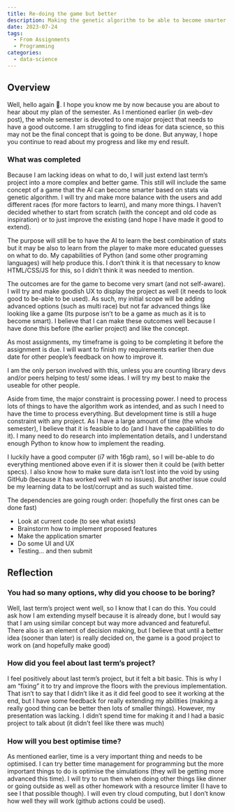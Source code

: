 ```yaml
---
title: Re-doing the game but better
description: Making the genetic algorithm to be able to become smarter (and more complex).
date: 2023-07-24
tags:
  - From Assignments
  - Programming
categories:
  - data-science
---
```


## Overview

Well, hello again 👋. I hope you know me by now because you are about to hear about my plan of the semester. As I mentioned earlier (in web-dev post), the whole semester is devoted to one major project that needs to have a good outcome. I am struggling to find ideas for data science, so this may not be the final concept that is going to be done. But anyway, I hope you continue to read about my progress and like my end result.

### What was completed

Because I am lacking ideas on what to do, I will just extend last term’s project into a more complex and better game. This still will include the same concept of a game that the AI can become smarter based on stats via genetic algorithm. I will try and make more balance with the users and add different races (for more factors to learn), and many more things. I haven’t decided whether to start from scratch (with the concept and old code as inspiration) or to just improve the existing (and hope I have made it good to extend).

The purpose will still be to have the AI to learn the best combination of stats but it may be also to learn from the player to make more educated guesses on what to do. My capabilities of Python (and some other programing languages) will help produce this. I don’t think it is that necessary to know HTML/CSS/JS for this, so I didn’t think it was needed to mention.

The outcomes are for the game to become very smart (and not self-aware). I will try and make goodish UX to display the project as well (it needs to look good to be-able to be used). As such, my initial scope will be adding advanced options (such as multi race) but not far advanced things like looking like a game (Its purpose isn’t to be a game as much as it is to become smart). I believe that I can make these outcomes well because I have done this before (the earlier project) and like the concept.

As most assignments, my timeframe is going to be completing it before the assignment is due. I will want to finish my requirements earlier then due date for other people’s feedback on how to improve it. 

I am the only person involved with this, unless you are counting library devs and/or peers helping to test/ some ideas. I will try my best to make the useable for other people.

Aside from time, the major constraint is processing power. I need to process lots of things to have the algorithm work as intended, and as such I need to have the time to process everything. But development time is still a huge constraint with any project. As I have a large amount of time (the whole semester), I believe that it is feasible to do (and I have the capabilities to do it). I many need to do research into implementation details, and I understand enough Python to know how to implement the reading.

I luckily have a good computer (i7 with 16gb ram), so I will be-able to do everything mentioned above even if it is slower then it could be (with better specs). I also know how to make sure data isn’t lost into the void by using GitHub (because it has worked well with no issues). But another issue could be my learning data to be lost/corrupt and as such waisted time.

The dependencies are going rough order: (hopefully the first ones can be done fast)

- Look at current code (to see what exists)
- Brainstorm how to implement proposed features
- Make the application smarter
- Do some UI and UX
- Testing… and then submit

## Reflection

### You had so many options, why did you choose to be boring?

Well, last term’s project went well, so I know that I can do this. You could ask how I am extending myself because it is already done, but I would say that I am using similar concept but way more advanced and featureful. There also is an element of decision making, but I believe that until a better idea (sooner than later) is really decided on, the game is a good project to work on (and hopefully make good)

### How did you feel about last term’s project?

I feel positively about last term’s project, but it felt a bit basic. This is why I am “fixing” it to try and improve the floors with the previous implementation. That isn’t to say that I didn’t like it as it did feel good to see it working at the end, but I have some feedback for really extending my abilities (making a really good thing can be better then lots of smaller things). However, my presentation was lacking. I didn’t spend time for making it and I had a basic project to talk about (it didn’t feel like there was much)

### How will you best optimise time?

As mentioned earlier, time is a very important thing and needs to be optimised. I can try better time management for programming but the more important things to do is optimise the simulations (they will be getting more advanced this time). I will try to run then when doing other things like dinner or going outside as well as other homework with a resource limiter (I have to see I that possible though). I will even try cloud computing, but I don’t know how well they will work (github actions could be used).
